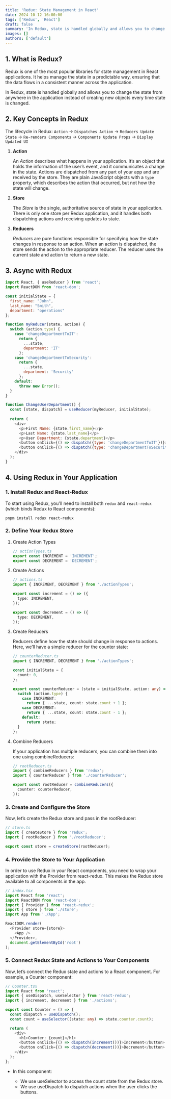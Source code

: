 ```yaml
---
title: 'Redux: State Management in React'
date: 2024-10-12 16:00:00
tags: ['Redux', 'React']
draft: false
summary: 'In Redux, state is handled globally and allows you to change the state from anywhere in the application'
images: []
authors: ['default']
---
```


## 1. What is Redux?

Redux is one of the most popular libraries for state management in React applications. It helps manage the state in a predictable way, ensuring that the data flows in a consistent manner across the application.

In Redux, state is handled globally and allows you to change the state from anywhere in the application instead of creating new objects every time state is changed.

## 2. Key Concepts in Redux

The lifecycle in Redux: `Action` → `Dispatches Action` → `Reducers Update State` → `Re-renders Components` → `Components Update Props` → `Display Updated UI`

1. **Action**  

    An *Action* describes what happens in your application. It’s an object that holds the information of the user’s event, and it communicates a change in the state. Actions are dispatched from any part of your app and are received by the store. They are plain JavaScript objects with a `type` property, which describes the action that occurred, but not how the state will change.

2. **Store**  

    The *Store* is the single, authoritative source of state in your application. There is only one store per Redux application, and it handles both dispatching actions and receiving updates to state.

3. **Reducers**  

    *Reducers* are pure functions responsible for specifying how the state changes in response to an action. When an action is dispatched, the store sends the action to the appropriate reducer. The reducer uses the current state and action to return a new state.

## 3. Async with Redux

```js
import React, { useReducer } from 'react';
import ReactDOM from 'react-dom';

const initialState = {
  first_name: "John",
  last_name: "Smith",
  department: "operations"
};

function myReducer(state, action) {
  switch (action.type) {
    case 'changeDepartmentToIT':
      return {
        ...state,
        department: 'IT'
      };
    case 'changeDepartmentToSecurity':
      return {
        ...state,
        department: 'Security'
      };
    default:
      throw new Error();
  }
}

function ChangeUserDepartment() {
  const [state, dispatch] = useReducer(myReducer, initialState);
  
  return (
    <div>
      <p>First Name: {state.first_name}</p>
      <p>Last Name: {state.last_name}</p>
      <p>User Department: {state.department}</p>
      <button onClick={() => dispatch({type: 'changeDepartmentToIT'})}>Change User Department to IT</button>
      <button onClick={() => dispatch({type: 'changeDepartmentToSecurity'})}>Change User Department to Security</button>
    </div>
  );
}
```

## 4. Using Redux in Your Application

### 1. Install Redux and React-Redux

To start using Redux, you'll need to install both `redux` and `react-redux` (which binds Redux to React components):

```shell
pnpm install redux react-redux
```

### 2. Define Your Redux Store

1. Create Action Types

    ```ts
    // actionTypes.ts
    export const INCREMENT = 'INCREMENT';
    export const DECREMENT = 'DECREMENT';
    ```

2. Create Actions

    ```ts
    // actions.ts
    import { INCREMENT, DECREMENT } from './actionTypes';

    export const increment = () => ({
      type: INCREMENT,
    });

    export const decrement = () => ({
      type: DECREMENT,
    });
    ```

3. Create Reducers

    Reducers define how the state should change in response to actions. Here, we’ll have a simple reducer for the counter state:

    ```ts
    // counterReducer.ts
    import { INCREMENT, DECREMENT } from './actionTypes';

    const initialState = {
      count: 0,
    };

    export const counterReducer = (state = initialState, action: any) => {
      switch (action.type) {
        case INCREMENT:
          return { ...state, count: state.count + 1 };
        case DECREMENT:
          return { ...state, count: state.count - 1 };
        default:
          return state;
      }
    };
    ```

4. Combine Reducers

    If your application has multiple reducers, you can combine them into one using combineReducers:

    ```ts
    // rootReducer.ts
    import { combineReducers } from 'redux';
    import { counterReducer } from './counterReducer';

    export const rootReducer = combineReducers({
      counter: counterReducer,
    });
    ```

### 3. Create and Configure the Store

Now, let’s create the Redux store and pass in the rootReducer:

```ts
// store.ts
import { createStore } from 'redux';
import { rootReducer } from './rootReducer';

export const store = createStore(rootReducer);
```

### 4. Provide the Store to Your Application

In order to use Redux in your React components, you need to wrap your application with the Provider from react-redux. This makes the Redux store available to all components in the app.

```ts
// index.tsx
import React from 'react';
import ReactDOM from 'react-dom';
import { Provider } from 'react-redux';
import { store } from './store';
import App from './App';

ReactDOM.render(
  <Provider store={store}>
    <App />
  </Provider>,
  document.getElementById('root')
);
```

### 5. Connect Redux State and Actions to Your Components

Now, let’s connect the Redux state and actions to a React component. For example, a Counter component:

```ts
// Counter.tsx
import React from 'react';
import { useDispatch, useSelector } from 'react-redux';
import { increment, decrement } from './actions';

export const Counter = () => {
  const dispatch = useDispatch();
  const count = useSelector((state: any) => state.counter.count);

  return (
    <div>
      <h1>Counter: {count}</h1>
      <button onClick={() => dispatch(increment())}>Increment</button>
      <button onClick={() => dispatch(decrement())}>Decrement</button>
    </div>
  );
};
```

- In this component:

  - We use useSelector to access the count state from the Redux store.
  - We use useDispatch to dispatch actions when the user clicks the buttons.
